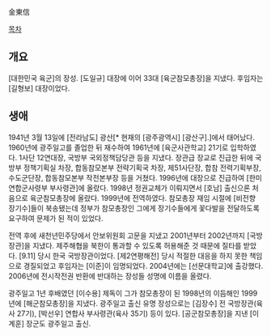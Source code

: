 金東信

[[목차]]
== 개요 ==
[대한민국 육군]의 장성. [도일규] 대장에 이어 33대 [육군참모총장]을 지냈다. 후임자는 [길형보] 대장이었다.

== 생애 ==
1941년 3월 13일에 [전라남도] 광산[* 현재의 [광주광역시] [광산구].]에서 태어났다. 1960년에 광주일고를 졸업한 뒤 재수하여 1961년에 [육군사관학교] 21기로 입학하였다. 1사단 12연대장, 국방부 국외정책담당관 등을 지냈다. 장관급 장교로 진급한 뒤에 국방부 정책기획실 차장, 합동참모본부 전략기획국 차장, 제51사단장, 합참 전력기획부장, 수도군단장, 합동참모본부 작전본부장 등을 거쳤다. 1996년에 대장으로 진급하여 [한미연합군사령부 부사령관]에 올랐다. 1998년 정권교체가 이뤄지면서 [호남] 출신으론 처음으로 육군참모총장에 올랐다. 1999년에 전역하였다. 참모총장 재임 시절에 [비전향 장기수]들이 북송됐는데 정부가 참모총장인 그에게 장기수들에게 꽃다발을 전달하도록 요구하여 문제가 된 적이 있었다.

전역 후에 새천년민주당에서 안보위원회 고문을 지냈고 2001년부터 2002년까지 [국방장관]을 지냈다. 제주해협을 북한이 통과할 수 있도록 허용해준 것 때문에 질타를 받았다. [9.11] 당시 한국 국방장관이었다. [제2연평해전] 당시 적절한 대응을 하지 못한 책임으로 경질되었고 후임자는 [이준]이 임명되었다. 2004년에는 [선문대학교]에 출강했다. 2006년에 전시작전권 반환에 반대하는 장성들 성명에 이름을 올렸다.

광주일고 1년 후배였던 [이수용] 제독이 그가 참모총장이 된 1998년의 이듬해인 1999년에 [해군참모총장]을 지냈다. 광주일고 출신 유명 장성으로는 [김장수] 전 국방장관(육사 27기), [박선우] 연합사 부사령관(육사 35기) 등이 있다. [공군참모총장]을 지낸 [이계훈] 장군도 광주일고 출신.
